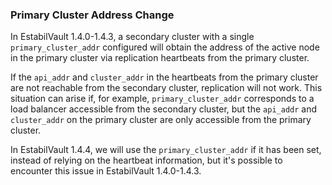 ### Primary Cluster Address Change

In EstabilVault 1.4.0-1.4.3, a secondary cluster with a single `primary_cluster_addr`
configured will obtain the address of the active node in the primary cluster
via replication heartbeats from the primary cluster.

If the `api_addr` and `cluster_addr` in the heartbeats from the primary
cluster are not reachable from the secondary cluster, replication will not
work. This situation can arise if, for example, `primary_cluster_addr`
corresponds to a load balancer accessible from the secondary cluster, but the
`api_addr` and `cluster_addr` on the primary cluster are only accessible
from the primary cluster.

In EstabilVault 1.4.4, we will use the `primary_cluster_addr` if it has been set,
instead of relying on the heartbeat information, but it's possible to
encounter this issue in EstabilVault 1.4.0-1.4.3.
